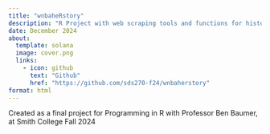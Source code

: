 ```yaml
---
title: "wnbaheRstory"
description: "R Project with web scraping tools and functions for historical WNBA data"
date: December 2024
about: 
  template: solana
  image: cover.png
  links: 
    - icon: github
      text: "Github"
      href: "https://github.com/sds270-f24/wnbaherstory"
format: html
---
```


Created as a final project for Programming in R with Professor Ben Baumer, at Smith College Fall 2024 